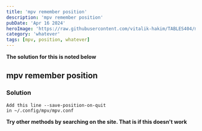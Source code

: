 ```yaml
---
title: 'mpv remember position'
description: 'mpv remember position'
pubDate: 'Apr 16 2024'
heroImage: 'https://raw.githubusercontent.com/vitalik-hakim/TABLES404/main/error_b/misc.png'
category: 'whatever'
tags: [mpv, position, whatever]
---
```


**The solution for this is noted below**

## mpv remember position

### Solution

```whatever
Add this line --save-position-on-quit
in ~/.config/mpv/mpv.conf
```

**Try other methods by searching on the site. That is if this doesn't work**
